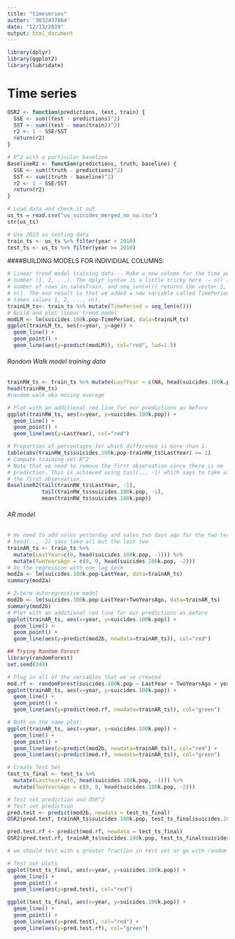 ```yaml
---
title: "timeseries"
author: '3032437864'
date: "12/13/2019"
output: html_document
---
```


```r
library(dplyr)
library(ggplot2)
library(lubridate)
```


# Time series
```r
OSR2 <- function(predictions, test, train) {
  SSE <- sum((test - predictions)^2)
  SST <- sum((test - mean(train))^2)
  r2 <- 1 - SSE/SST
  return(r2)
}
```

```r
# R^2 with a particular baseline
BaselineR2 <- function(predictions, truth, baseline) {
  SSE <- sum((truth - predictions)^2)
  SST <- sum((truth - baseline)^2)
  r2 <- 1 - SSE/SST
  return(r2)
}
```

```r
# Load data and check it out
us_ts = read.csv("us_suicides_merged_no_na.csv")
str(us_ts)
```


```r
# Use 2013 as testing data
train_ts <- us_ts %>% filter(year < 2010)
test_ts <- us_ts %>% filter(year >= 2010)
```



####BUILDING MODELS FOR INDIVIDUAL COLUMNS:
```r
# Linear trend model training data -- Make a new column for the time period
# number (1, 2, ...). The dplyr syntax is a little tricky here -- n() is the
# number of rows in salesTrain, and seq_len(n()) returns the vector 1, 2, ...,
# n(). The end result is that we added a new variable called TimePeriod that
# takes values 1, 2, ..., n().
trainLM_ts<- train_ts %>% mutate(TimePeriod = seq_len(n()))
# Build and plot linear trend model
modLM <- lm(suicides.100k.pop~TimePeriod, data=trainLM_ts)
ggplot(trainLM_ts, aes(x=year, y=age)) +
  geom_line() +
  geom_point() +
  geom_line(aes(y=predict(modLM)), col="red", lwd=1.5)
```


###### Random Walk model training data 
```r
trainRW_ts <- train_ts %>% mutate(LastYear = c(NA, head(suicides.100k.pop, -1)))
head(trainRW_ts)
#random walk aka moving average
```

```r
# Plot with an additional red line for our predictions as before
ggplot(trainRW_ts, aes(x=year, y=suicides.100k.pop)) +
  geom_line() +
  geom_point() +
  geom_line(aes(y=LastYear), col="red")
```

```r
# Proportion of percentages for which difference is more than 1.
table(abs(trainRW_ts$suicides.100k.pop-trainRW_ts$LastYear) >= 1)
# Compute training set R^2
# Note that we need to remove the first observation since there is no
# prediction. This is achieved using tail(.., -1) which says to take all but
# the first observation.
BaselineR2(tail(trainRW_ts$LastYear, -1), 
           tail(trainRW_ts$suicides.100k.pop, -1),
           mean(trainRW_ts$suicides.100k.pop))
```


###### AR model
```r
# We need to add sales yesterday and sales two days ago for the two term AR model
# head(.., -2) says take all but the last two 
trainAR_ts <- train_ts %>%
  mutate(LastYear=c(0, head(suicides.100k.pop, -1))) %>%
  mutate(TwoYearsAgo = c(0, 0, head(suicides.100k.pop, -2)))
# Do the regression with one lag term
mod2a <- lm(suicides.100k.pop~LastYear, data=trainAR_ts)
summary(mod2a)
```
```r
# 2-term autoregressive model 
mod2b <- lm(suicides.100k.pop~LastYear+TwoYearsAgo, data=trainAR_ts)
summary(mod2b)
# Plot with an additional red line for our predictions as before
ggplot(trainAR_ts, aes(x=year, y=suicides.100k.pop)) +
  geom_line() +
  geom_point() +
  geom_line(aes(y=predict(mod2b, newdata=trainAR_ts)), col="red")
```

```r
## Trying Random Forest
library(randomForest)
set.seed(349)
```

```r
# Plug in all of the variables that we've created
mod.rf <- randomForest(suicides.100k.pop ~ LastYear + TwoYearsAgo + year, data = tail(trainAR_ts, -2))
ggplot(trainAR_ts, aes(x=year, y=suicides.100k.pop)) +
  geom_line() +
  geom_point() +
  geom_line(aes(y=predict(mod.rf, newdata=trainAR_ts)), col="green")
```

```r
# Both on the same plot:
ggplot(trainAR_ts, aes(x=year, y=suicides.100k.pop)) +
  geom_line() +
  geom_point() +
  geom_line(aes(y=predict(mod2b, newdata=trainAR_ts)), col="red") +
  geom_line(aes(y=predict(mod.rf, newdata=trainAR_ts)), col="green")

```

```r
# Create Test Set
test_ts_final <- test_ts %>%
  mutate(LastYear=c(0, head(suicides.100k.pop, -1))) %>%
  mutate(TwoYearsAgo = c(0, 0, head(suicides.100k.pop, -2)))

```

```r
# Test set prediction and OSR^2
# Test-set prediction
pred.test <- predict(mod2b, newdata = test_ts_final)
OSR2(pred.test, trainAR_ts$suicides.100k.pop, test_ts_final$suicides.100k.pop)

pred.test.rf <- predict(mod.rf, newdata = test_ts_final)
OSR2(pred.test.rf, trainAR_ts$suicides.100k.pop, test_ts_final$suicides.100k.pop)

```

```r
# we should test with a greater fraction in test set or go with random forest maybe?

# Test set plots
ggplot(test_ts_final, aes(x=year, y=suicides.100k.pop)) +
  geom_line() +
  geom_point() +
  geom_line(aes(y=pred.test), col="red")

ggplot(test_ts_final, aes(x=year, y=suicides.100k.pop)) +
  geom_line() +
  geom_point() +
  geom_line(aes(y=pred.test), col="red") +
  geom_line(aes(y=pred.test.rf), col="green")
```







